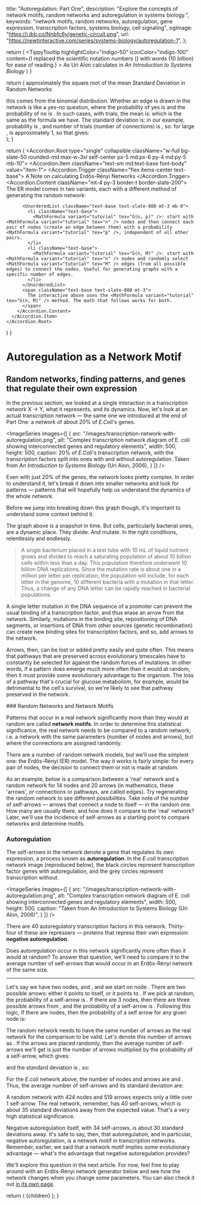 
  title: "Autoregulation: Part One",
  description: "Explore the concepts of network motifs, random networks and autoregulation in systems biology.",
  keywords: "network motifs, random networks, autoregulation, gene expression, transcription factors, systems biology, cell signaling",
  ogImage: "https://i.ibb.co/Nnbfc6y/genetic-circuit.png",
  url: "https://newtinteractive.com/series/systems-biology/autoregulation-1",
};

  return (
    <TippyTooltip
      highlightColor="indigo-50"
      iconColor="indigo-100"
      content={<TippyTooltipContent>I replaced the scientific notation numbers (<MathFormula variant="popover" tex="10^{10}" />) with words (10 billion) for ease of reading.</TippyTooltipContent>}
    >
      As Uri Alon calculates in <i>An Introduction to Systems Biology</i>
    </TippyTooltip>
  )
}

  return (
    <Sheet>
      <SheetTrigger asChild>
        <span className="underline decoration-indigo-500 decoration-2 underline-offset-[3px] hover:bg-indigo-100 cursor-pointer">
          approximately the square root of the mean
        </span>
      </SheetTrigger>
      <SheetContent>
        <VisuallyHidden>
          <SheetTitle>Standard Deviation in Random Networks</SheetTitle>
        </VisuallyHidden>
        <div className="flex flex-col text-md text-sm">
          <span className="mb-3 mt-3">
            this comes from the binomial distribution. Whether an edge is drawn in the network is like a yes-no question, where the probability of yes is <MathFormula variant="popover" tex="p" /> and the probability of no is <MathFormula variant="popover" tex="q = 1 - p" />.
          </span>
          <span className="mb-3">
            In such cases, with <MathFormula variant="popover" tex="n" /> trials, the mean is:
          </span>
          <MathFormula className="ml-6" variant="popover" tex="\mu = n \times p" />
          <span className="mt-6 mb-3">
            which is the same as the <MathFormula variant="popover" tex="\lang N_{self} \rang_{rand}" /> formula we have. The standard deviation is:
          </span>
          <MathFormula className="ml-6" variant="popover" tex="\sigma = \sqrt{n \times p \times q}" />
          <MathFormula className="ml-6" variant="popover" tex="\sigma = \sqrt{n \times p \times (1 - p)}" />
          <span className="mt-6 mb-3">
            in our example, probability is <MathFormula variant="popover" tex="1/n" />, and number of trials (number of connections) is <MathFormula variant="popover" tex="M" />, so:
          </span>
          <MathFormula className="ml-6" variant="popover" tex="\sigma = \sqrt{M \times \dfrac{1}{n} \times \left(1 - \dfrac{1}{n}\right)}" />
          <MathFormula className="ml-6" variant="popover" tex="\sigma = \sqrt{\dfrac{M}{n} \times \left(1 - \dfrac{1}{n}\right)}" />
          <span className="mt-6 mb-3">
            for large <MathFormula variant="popover" tex="n" />, <MathFormula variant="popover" tex="\left(1 - \dfrac{1}{n}\right)" /> is approximately 1, so that gives:
          </span>
          <MathFormula className="ml-6" variant="popover" tex="\sigma \approx \sqrt{\dfrac{M}{n}}" />
        </div>
      </SheetContent>
    </Sheet>
  );
}

  return (
    <Accordion.Root type="single" collapsible className="w-full bg-slate-50 rounded-md max-w-3xl self-center px-5 md:px-6 py-4 md:py-5 mb-10">
      <Accordion.Item className="text-sm md:text-base font-body" value="item-1">
        <Accordion.Trigger className="flex items-center text-base">
          <FiInfo className="mr-1.5" /> A Note on calculating Erdős-Rényi Networks <FiChevronDown className="ml-1" />
        </Accordion.Trigger>
        <Accordion.Content className="mt-4 py-3 border-t border-slate-200">
          <span className="text-base text-slate-800 mb-3">The ER model comes in two variants, each with a different method of generating the random network:</span>

          <UnorderedList className="text-base text-slate-800 mt-3 mb-0">
            <li className="text-base">
              <MathFormula variant="tutorial" tex="G(n, p)" />: start with <MathFormula variant="tutorial" tex="n" /> nodes and then connect each pair of nodes (create an edge between them) with a probability <MathFormula variant="tutorial" tex="p" />, independent of all other pairs.
            </li>
            <li className="text-base">
              <MathFormula variant="tutorial" tex="G(n, M)" />: start with <MathFormula variant="tutorial" tex="n" /> nodes and randomly select <MathFormula variant="tutorial" tex="M" /> edges (from all possible edges) to connect the nodes. Useful for generating graphs with a specific number of edges.
            </li>
          </UnorderedList>
          <span className="text-base text-slate-800 mt-3">
            The interactive above uses the <MathFormula variant="tutorial" tex="G(n, M)" /> method. The math that follows works for both.
          </span>
        </Accordion.Content>
      </Accordion.Item>
    </Accordion.Root>
  )
}

# Autoregulation as a Network Motif

## Random networks, finding patterns, and genes that regulate their own expression

In the previous section, we looked at a single interaction in a transcription network X → Y, what it represents, and its dynamics. Now, let's look at an actual transcription network &mdash; the same one we introduced at the end of Part One: a network of about 20% of *E.Coli*'s genes.

<ImageSeries
  images={[
    {
      src: "/images/transcription-network-with-autoregulation.png",
      alt: "Complex transcription network diagram of E. coli showing interconnected genes and regulatory elements",
      width: 500,
      height: 500,
      caption: <span>20% of <i>E.Coli</i>'s transcription network, with the transcription factors split into ones with and without autoregulation. Taken from <i>An Introduction to Systems Biology</i> (Uri Alon, 2006)</span>,
    }
  ]}
/>

Even with just 20% of the genes, the network looks pretty complex. In order to understand it, let's break it down into smaller networks and look for patterns &mdash; patterns that will hopefully help us understand the dynamics of the whole network.

Before we jump into breaking down this graph though, it's important to understand some context behind it.

The graph above is a snapshot in time. But cells, particularly bacterial ones, are a dynamic place. They divide. And mutate. In the right conditions, relentlessly and endlessly. <CalculationTooltip />

> A single bacterium placed in a test tube with 10 mL of liquid nutrient grows and divides to reach a saturating population of about 10 billion cells within less than a day. This population therefore underwent 10 billion DNA replications. Since the mutation rate is about one in a million per letter per replication, the population will include, for each letter in the genome, 10 different bacteria with a mutation in that letter. Thus, a change of any DNA letter can be rapidly reached in bacterial populations.

<div className="mt-8" />
A single letter mutation in the DNA sequence of a promoter can prevent the usual binding of a transcription factor, and thus erase an arrow from the network. Similarly, mutations in the binding site, repositioning of DNA segments, or insertions of DNA from other sources (genetic recombination) can create new binding sites for transcription factors, and so, add arrows to the network.

Arrows, then, can be lost or added pretty easily and quite often. This means that pathways that are preserved across evolutionary timescales have to constantly be selected for against the random forces of mutations. In other words, if a pattern does emerge much more often than it would at random, then it must provide some evolutionary advantage to the organism. The loss of a pathway that's crucial for glucose metabolism, for example, would be detrimental to the cell's survival, so we're likely to see that pathway preserved in the network.

<div className="mt-8" />
### Random Networks and Network Motifs

Patterns that occur in a real network significantly more than they would at random are called **network motifs**. In order to determine this statistical significance, the real network needs to be compared to a random network; i.e. a network with the same parameters (number of nodes and arrows), but where the connections are assigned randomly.

There are a number of random network models, but we'll use the simplest one: the Erdős-Rényi (ER) model. The way it works is fairly simple: for every pair of nodes, the decision to connect them or not is made at random.

As an example, below is a comparison between a 'real' network and a random network for 14 nodes and 20 arrows (in mathematics, these 'arrows', or connections or pathways, are called edges). Try regenerating the random network to see different possibilities. Take note of the number of self-arrows &mdash; arrows that connect a node to itself &mdash; in the random one. How many are usually there, and how does it compare to the 'real' network? Later, we'll use the incidence of self-arrows as a starting point to compare networks and determine motifs.

<AutoregulationNetworkComparisonTutorial />

<ErdosReyniAccordion />


### Autoregulation

The self-arrows in the network denote a gene that regulates its own expression, a process known as **autoregulation**. In the *E.coli* transcription network image (reproduced below), the black circles represent transcription factor genes with autoregulation, and the grey circles represent transcription without.

<ImageSeries
  images={[
    {
      src: "/images/transcription-network-with-autoregulation.png",
      alt: "Complex transcription network diagram of E. coli showing interconnected genes and regulatory elements",
      width: 500,
      height: 500,
      caption: "Taken from An Introduction to Systems Biology (Uri Alon, 2006)",
    }
  ]}
/>

There are 40 autoregulatory transcription factors in this network. Thirty-four of these are repressers &mdash; proteins that repress their own expression:  **negative autoregulation**.

Does autoregulation occur in this network significantly more often than it would at random? To answer that question, we'll need to compare it to the average number of self-arrows that would occur in an Erdős-Rényi network of the same size.

---
<div className="mt-8" />

Let's say we have two nodes, <MathFormula variant="regular" tex="A" /> and <MathFormula variant="regular" tex="B" />, and we start on node <MathFormula variant="regular" tex="A" />. There are two possible arrows: either it points to itself, or it points to <MathFormula variant="regular" tex="B" />. If we pick at random, the probability of a self-arrow is <MathFormula variant="regular" tex="1/2" />. If there are 3 nodes, then there are three possible arrows from <MathFormula variant="regular" tex="A" />, and the probability of a self-arrow is <MathFormula variant="regular" tex="1/3" />. Following this logic, if there are <MathFormula variant="regular" tex="n" /> nodes, then the probability of a self arrow for any given node is:

<div className="flex flex-col justify-center mt-4 mb-12 mx-auto">
  <MathFormula variant="regular" tex="p_{self} = \dfrac{1}{n}" />
</div>

The random network needs to have the same number of arrows as the real network for the comparison to be valid. Let's denote this number of arrows as <MathFormula variant="regular" tex="M" />. If the <MathFormula variant="regular" tex="M" /> arrows are placed randomly, then the average number of self-arrows we'll get is just the number of arrows multiplied by the probability of a self-arrow, which gives:

<div className="flex flex-col justify-center mt-4 mb-12 mx-auto">
  <MathFormula variant="regular" tex="\lang N_{self} \rang_{rand} = M \times p_{self} = \dfrac{M}{n}" />
</div>

and the standard deviation is <StandardDeviationSheet />, so:

<div className="flex flex-col justify-center mt-4 mb-12 mx-auto">
  <MathFormula variant="regular" tex="\sigma_{N_{self}} = \sqrt{\lang N_{self} \rang_{rand}} = \sqrt{\dfrac{M}{n}}" />
</div>

For the *E.coli* network above, the number of nodes and arrows are <MathFormula variant="regular" tex="n = 424" /> and <MathFormula variant="regular" tex="M = 519" />. Thus, the average number of self-arrows and its standard deviation are:

<div className="flex flex-col justify-center mt-4 mb-12 mx-auto">
  <MathFormula variant="regular" className="mb-6" tex="\lang N_{self} \rang_{rand} = \dfrac{519}{424} \approx 1.23" />
  <MathFormula variant="regular" className="self-center ml-5 md:ml-6" tex="\sigma_{N_{self}} = \sqrt{\dfrac{519}{424}} \approx 1.11" />
</div>

A random network with 424 nodes and 519 arrows expects only a little over 1 self-arrow. The real network, remember, has 40 self-arrows, which is about 35 standard deviations away from the expected value. That's a very high statistical significance.

Negative autoregulation itself, with 34 self-arrows, is about 30 standard deviations away. It's safe to say, then, that autoregulation, and in particular, negative autoregulation, is a network motif in transcription networks. Remember, earlier, we said that a network motif implies some evolutionary advantage &mdash; what's the advantage that negative autoregulation provides?

We'll explore this question in the next article. For now, feel free to play around with an Erdős-Rényi network generator below and see how the network changes when you change some parameters. You can also check it out <a className="text-slate-800 hover:text-slate-900 underline underline-offset-1 decoration-slate-700" href="/blocks/erdos-renyi-graph">in its own page</a>.

<ErdosRenyiGNMNetworkWithProvider />

<ArticleNavigationContainer>
  <PreviousArticleLink 
    href="/series/systems-biology/transcription-network-basics-3"
    title="Transcription Network Basics: Part Three"
  />
</ArticleNavigationContainer>

<PostArticleSubscribe />

  return (
    <MdxLayout metadata={metadata}>{children}</MdxLayout>
  );
}
